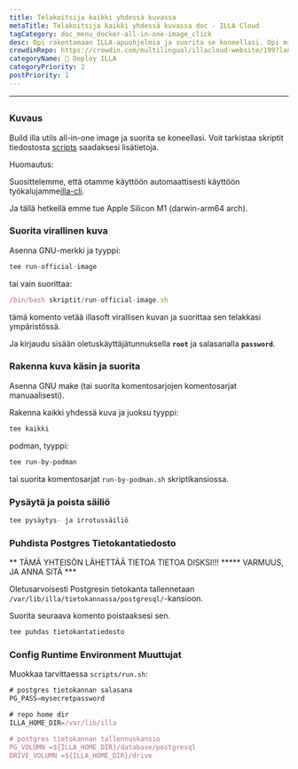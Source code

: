 ```yaml
---
title: Telakoitsija kaikki yhdessä kuvassa
metaTitle: Telakoitsija kaikki yhdessä kuvassa doc - ILLA Cloud
tagCategory: doc_menu_docker-all-in-one-image_click
desc: Opi rakentamaan ILLA-apuohjelmia ja suorita se koneellasi. Opi miten rakentaa ILLA-apuohjelma on yksi ja sama kuva.
crowdinRepo: https://crowdin.com/multilingual/illacloud-website/199?languages=fi&filter=basic&value=0
categoryName: 👷 Deploy ILLA
categoryPriority: 2
postPriority: 1
---
```


* * *

## <h2 hidden>Telakoitsija kaikki yhdessä kuvassa</h2>

### Kuvaus

Build illa utils all-in-one image ja suorita se koneellasi. Voit tarkistaa skriptit tiedostosta [scripts](https://github.com/illacloud/deploy-illa-manually/blob/main/docker/scripts) saadaksesi lisätietoja.

Huomautus:

Suosittelemme, että otamme käyttöön automaattisesti käyttöön työkalujamme[illa-cli](https://github.com/illacloud/illa).

Ja tällä hetkellä emme tue Apple Silicon M1 (darwin-arm64 arch).

### Suorita virallinen kuva

Asenna GNU-merkki ja tyyppi:

```jsx
tee run-official-image
```

tai vain suorittaa:

```jsx
/bin/bash skriptit/run-official-image.sh
```

tämä komento vetää illasoft virallisen kuvan ja suorittaa sen telakkasi ympäristössä.

Ja kirjaudu sisään oletuskäyttäjätunnuksella **`root`** ja salasanalla **`password`**.

### Rakenna kuva käsin ja suorita

Asenna GNU make (tai suorita komentosarjojen komentosarjat manuaalisesti).

Rakenna kaikki yhdessä kuva ja juoksu tyyppi:

```jsx
tee kaikki
```

podman, tyyppi:

```jsx
tee run-by-podman
```

tai suorita komentosarjat `run-by-podman.sh` skriptikansiossa.

### Pysäytä ja poista säiliö

```jsx
tee pysäytys- ja irrotussäiliö
```

### Puhdista Postgres Tietokantatiedosto

** TÄMÄ YHTEISÖN LÄHETTÄÄ TIETOA TIETOA DISKSI!!! \*\*\*** VARMUUS, JA ANNA SITÄ \*\*\*

Oletusarvoisesti Postgresin tietokanta tallennetaan `/var/lib/illa/tietokannassa/postgresql/`-kansioon.

Suorita seuraava komento poistaaksesi sen.

```jsx
tee puhdas tietokantatiedosto
```

### Config Runtime Environment Muuttujat

Muokkaa tarvittaessa `scripts/run.sh`:

```jsx
# postgres tietokannan salasana
PG_PASS=mysecretpassword

# repo home dir
ILLA_HOME_DIR=/var/lib/illa

# postgres tietokannan tallennuskansio
PG_VOLUMN =${ILLA_HOME_DIR}/database/postgresql
DRIVE_VOLUMN =${ILLA_HOME_DIR}/drive
```
